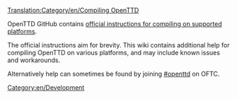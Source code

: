 [[Translation:Category/en/Compiling OpenTTD]]{{en/-}}{{en/DevDoc}}
[[Category:en/Development]]

OpenTTD GitHub contains [https://github.com/OpenTTD/OpenTTD/blob/master/COMPILING.md official instructions for compiling on supported platforms].

The official instructions aim for brevity.  This wiki contains additional help for compiling OpenTTD on various platforms, and may include known issues and workarounds.  

Alternatively help can sometimes be found by joining [irc://irc.oftc.net/openttd.compile #openttd] on OFTC.